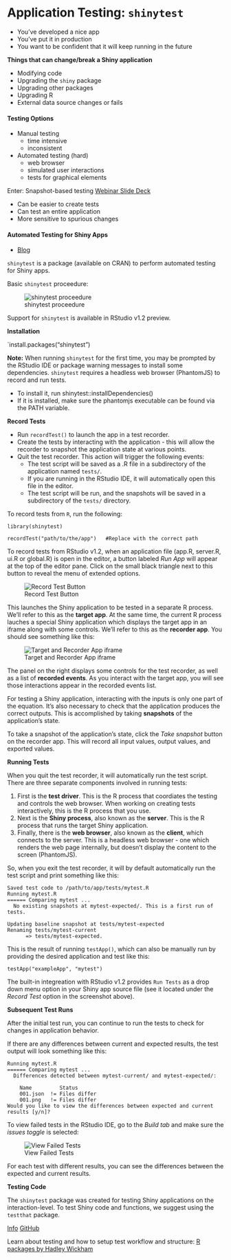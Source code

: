 # Application Testing: `shinytest`

- You've developed a nice app
- You've put it in production
- You want to be confident that it will keep running in the future

**Things that can change/break a Shiny application**

- Modifying code
- Upgrading the `shiny` package
- Upgrading other packages
- Upgrading R
- External data source changes or fails

#### Testing Options

- Manual testing
  - time intensive
  - inconsistent
  
- Automated testing (hard)
  - web browser
  - simulated user interactions
  - tests for graphical elements

Enter: Snapshot-based testing [Webinar Slide Deck](https://github.com/rstudio/webinars/blob/master/48-shinytest/shinytest.pdf)

- Can be easier to create tests
- Can test an entire application
- More sensitive to spurious changes

#### Automated Testing for Shiny Apps

- [Blog](https://resources.rstudio.com/rstudio-blog/shinytest-automated-testing-for-shiny-apps)

`shinytest` is a package (available on CRAN) to perform automated testing for Shiny apps.

Basic `shinytest` proceedure:

![shinytest proceedure](imgs/testing/testing-proceedure.png)

Support for `shinytest` is available in RStudio v1.2 preview.

**Installation** 

`install.packages("shinytest")

**Note:** When running `shinytest` for the first time, you may be prompted by the RStudio IDE or package warning messages to install some dependencies. `shinytest` requires a headless web browser (PhantomJS) to record and run tests.

- To install it, run shinytest::installDependencies()
- If it is installed, make sure the phantomjs executable can be found via the PATH variable. 

**Record Tests**

- Run `recordTest()` to launch the app in a test recorder. 
- Create the tests by interacting with the application - this will allow the recorder to snapshot the application state at various points.
- Quit the test recorder. This action will trigger the following events:
  - The test script will be saved as a .R file in a subdirectory of the application named `tests/`.
  - If you are running in the RStudio IDE, it will automatically open this file in the editor.
  - The test script will be run, and the snapshots will be saved in a subdirectory of the `tests/` directory.
  
To record tests from `R`, run the following:

```
library(shinytest)

recordTest("path/to/the/app")   #Replace with the correct path
```

To record tests from RStudio v1.2, when an application file (app.R, server.R, ui.R or global.R) is open in the editor, a button labeled _Run App_ will appear at the top of the editor pane. Click on the small black triangle next to this button to reveal the menu of extended options. 

![Record Test Button](imgs/testing/record_test_button.png)

This launches the Shiny application to be tested in a separate R process. We'll refer to this as the **target app**. At the same time, the current R process lauches a special Shiny application which displays the target app in an iframe along with some controls. We'll refer to this as the **recorder app**. You should see something like this:

![Target and Recorder App iframe](imgs/testing/recorder_and_target.png)

The panel on the right displays some controls for the test recorder, as well as a list of **recorded events**. As you interact with the target app, you will see those interactions appear in the recorded events list.

For testing a Shiny application, interacting with the inputs is only one part of the equation. It's also necessary to check that the application produces the correct outputs. This is accomplished by taking **snapshots** of the application's state.

To take a snapshot of the application's state, click the _Take snapshot_ button on the recorder app. This will record all input values, output values, and exported values.

**Running Tests**

When you quit the test recorder, it will automatically run the test script. There are three separate components involved in running tests:

1. First is the **test driver**. This is the R process that coordiates the testing and controls the web browser. When working on creating tests interactively, this is the R process that you use.
2. Next is the **Shiny process**, also known as the **server**. This is the R process that runs the target Shiny application.
3. Finally, there is the **web browser**, also known as the **client**, which connects to the server. This is a headless web browser - one which renders the web page internally, but doesn't display the content to the screen (PhantomJS). 

So, when you exit the test recorder, it will by default automatically run the test script and print something like this:

```
Saved test code to /path/to/app/tests/mytest.R
Running mytest.R 
====== Comparing mytest ...
  No existing snapshots at mytest-expected/. This is a first run of tests.

Updating baseline snapshot at tests/mytest-expected
Renaming tests/mytest-current
      => tests/mytest-expected.
```

This is the result of running `testApp()`, which can also be manually run by providing the desired application and test like this: 

`testApp("exampleApp", "mytest")`

The built-in integreation with RStudio v1.2 provides `Run Tests` as a drop down menu option in your Shiny app source file (see it located under the _Record Test_ option in the screenshot above).

**Subsequent Test Runs**

After the initial test run, you can continue to run the tests to check for changes in application behavior.

If there are any differences between current and expected results, the test output will look something like this:

```
Running mytest.R 
====== Comparing mytest ...
  Differences detected between mytest-current/ and mytest-expected/:

    Name         Status      
    001.json  != Files differ
    001.png   != Files differ
Would you like to view the differences between expected and current results [y/n]? 
```

To view failed tests in the RStudio IDE, go to the _Build tab_ and make sure the _issues toggle_ is selected:

![View Failed Tests](imgs/testing/failed_tests.png)

For each test with different results, you can see the differences between the expected and current results.

**Testing Code**

The `shinytest` package was created for testing Shiny applications on the interaction-level. To test Shiny code and functions, we suggest using the `testthat` package. 

[Info](http://testthat.r-lib.org/)
[GitHub](https://github.com/r-lib/testthat)

Learn about testing and how to setup test workflow and structure: [R packages by Hadley Wickham](http://r-pkgs.had.co.nz/tests.html)

